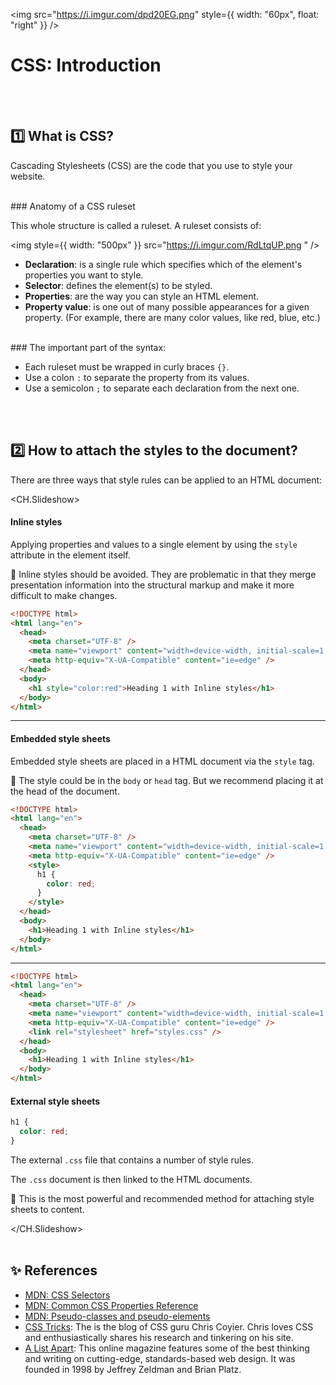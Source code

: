 <img
  src="https://i.imgur.com/dpd20EG.png"
  style={{ width: "60px", float: "right" }}
/>

# CSS: Introduction

<br />
<br />

## 1️⃣ What is CSS?

Cascading Stylesheets (CSS) are the code that you use to style your website.

<br />
### Anatomy of a CSS ruleset

This whole structure is called a ruleset. A ruleset consists of:

<img
  style={{ width: "500px" }}
  src="https://i.imgur.com/RdLtqUP.png
"
/>

- **Declaration**: is a single rule which specifies which of the element's properties you want to style.
- **Selector**: defines the element(s) to be styled.
- **Properties**: are the way you can style an HTML element.
- **Property value**: is one out of many possible appearances for a given property. (For example, there are many color values, like red, blue, etc.)

<br />
### The important part of the syntax:

- Each ruleset must be wrapped in curly braces `{}`.
- Use a colon `:` to separate the property from its values.
- Use a semicolon `;` to separate each declaration from the next one.

<br />
<br />

## 2️⃣ How to attach the styles to the document?

There are three ways that style rules can be applied to an HTML document:

<CH.Slideshow>

#### Inline styles

Applying properties and values to a single element by using the `style` attribute in the element itself.

🚩 Inline styles should be avoided. They are problematic in that they merge presentation information into the structural markup and make it more difficult to make changes.

```html index.html focus=8:10
<!DOCTYPE html>
<html lang="en">
  <head>
    <meta charset="UTF-8" />
    <meta name="viewport" content="width=device-width, initial-scale=1.0" />
    <meta http-equiv="X-UA-Compatible" content="ie=edge" />
  </head>
  <body>
    <h1 style="color:red">Heading 1 with Inline styles</h1>
  </body>
</html>
```

---

#### Embedded style sheets

Embedded style sheets are placed in a HTML document via the `style` tag.

🚩 The style could be in the `body` or `head` tag. But we recommend placing it at the head of the document.

```html index.html focus=3,7:15
<!DOCTYPE html>
<html lang="en">
  <head>
    <meta charset="UTF-8" />
    <meta name="viewport" content="width=device-width, initial-scale=1.0" />
    <meta http-equiv="X-UA-Compatible" content="ie=edge" />
    <style>
      h1 {
        color: red;
      }
    </style>
  </head>
  <body>
    <h1>Heading 1 with Inline styles</h1>
  </body>
</html>
```

---

```html index.html focus=3,7:11
<!DOCTYPE html>
<html lang="en">
  <head>
    <meta charset="UTF-8" />
    <meta name="viewport" content="width=device-width, initial-scale=1.0" />
    <meta http-equiv="X-UA-Compatible" content="ie=edge" />
    <link rel="stylesheet" href="styles.css" />
  </head>
  <body>
    <h1>Heading 1 with Inline styles</h1>
  </body>
</html>
```

#### External style sheets

```css styles.css
h1 {
  color: red;
}
```

The external `.css` file that contains a number of style rules.

The `.css` document is then linked to the HTML documents.

🚩 This is the most powerful and recommended method for attaching style sheets to content.

</CH.Slideshow>
<br/>
<br/>

## ✨ References

- [MDN: CSS Selectors](https://developer.mozilla.org/en-US/docs/Web/CSS/CSS_Selectors)
- [MDN: Common CSS Properties Reference](https://developer.mozilla.org/en-US/docs/Web/CSS/Reference#index)
- [MDN: Pseudo-classes and pseudo-elements](https://developer.mozilla.org/en-US/docs/Learn/CSS/Building_blocks/Selectors/Pseudo-classes_and_pseudo-elements)
- [CSS Tricks](https://css-tricks.com/): The is the blog of CSS guru Chris Coyier. Chris loves CSS and enthusiastically shares his research and tinkering on his site.
- [A List Apart](https://alistapart.com/): This online magazine features some of the best thinking and writing on cutting-edge, standards-based web design. It was founded in 1998 by Jeffrey Zeldman and Brian Platz.

<br />
<br />
<br />
